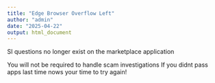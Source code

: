 ```yaml
---
title: "Edge Browser Overflow Left"
author: "admin"
date: "2025-04-22"
output: html_document
---
```


SI questions no longer exist on the marketplace application
 
You will not be required to handle scam investigations
If you didnt pass apps last time nows your time to try again!

